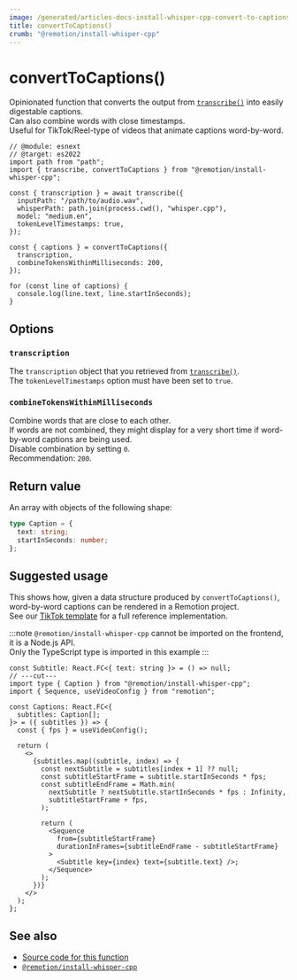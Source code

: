 ```yaml
---
image: /generated/articles-docs-install-whisper-cpp-convert-to-captions.png
title: convertToCaptions()
crumb: "@remotion/install-whisper-cpp"
---
```


# convertToCaptions()<AvailableFrom v="4.0.131 "/>

Opinionated function that converts the output from [`transcribe()`](/docs/install-whisper-cpp/transcribe) into easily digestable captions.  
Can also combine words with close timestamps.  
Useful for TikTok/Reel-type of videos that animate captions word-by-word.

```tsx twoslash title="transcribe.mjs"
// @module: esnext
// @target: es2022
import path from "path";
import { transcribe, convertToCaptions } from "@remotion/install-whisper-cpp";

const { transcription } = await transcribe({
  inputPath: "/path/to/audio.wav",
  whisperPath: path.join(process.cwd(), "whisper.cpp"),
  model: "medium.en",
  tokenLevelTimestamps: true,
});

const { captions } = convertToCaptions({
  transcription,
  combineTokensWithinMilliseconds: 200,
});

for (const line of captions) {
  console.log(line.text, line.startInSeconds);
}
```

## Options

### `transcription`

The `transcription` object that you retrieved from [`transcribe()`](/docs/install-whisper-cpp).  
The `tokenLevelTimestamps` option must have been set to `true`.

### `combineTokensWithinMilliseconds`

Combine words that are close to each other.  
If words are not combined, they might display for a very short time if word-by-word captions are being used.  
Disable combination by setting `0`.  
Recommendation: `200`.

## Return value

An array with objects of the following shape:

```ts twoslash
type Caption = {
  text: string;
  startInSeconds: number;
};
```

## Suggested usage

This shows how, given a data structure produced by `convertToCaptions()`, word-by-word captions can be rendered in a Remotion project.  
See our [TikTok template](/templates/tiktok) for a full reference implementation.

:::note
`@remotion/install-whisper-cpp` cannot be imported on the frontend, it is a Node.js API.  
Only the TypeScript type is imported in this example
:::

```tsx twoslash
const Subtitle: React.FC<{ text: string }> = () => null;
// ---cut---
import type { Caption } from "@remotion/install-whisper-cpp";
import { Sequence, useVideoConfig } from "remotion";

const Captions: React.FC<{
  subtitles: Caption[];
}> = ({ subtitles }) => {
  const { fps } = useVideoConfig();

  return (
    <>
      {subtitles.map((subtitle, index) => {
        const nextSubtitle = subtitles[index + 1] ?? null;
        const subtitleStartFrame = subtitle.startInSeconds * fps;
        const subtitleEndFrame = Math.min(
          nextSubtitle ? nextSubtitle.startInSeconds * fps : Infinity,
          subtitleStartFrame + fps,
        );

        return (
          <Sequence
            from={subtitleStartFrame}
            durationInFrames={subtitleEndFrame - subtitleStartFrame}
          >
            <Subtitle key={index} text={subtitle.text} />;
          </Sequence>
        );
      })}
    </>
  );
};
```

## See also

- [Source code for this function](https://github.com/remotion-dev/remotion/blob/main/packages/install-whisper-cpp/src/convert-to-captions.ts)
- [`@remotion/install-whisper-cpp`](/docs/install-whisper-cpp)
